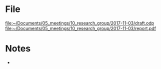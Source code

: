 = File = 
[[file:~/Documents/05_meetings/10_research_group/2017-11-03/draft.odp]]
[[file:~/Documents/05_meetings/10_research_group/2017-11-03/report.pdf]]

= Notes =
* 
